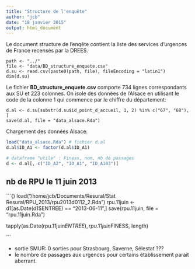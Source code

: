 ```yaml
---
title: "Structure de l'enquête"
author: "jcb"
date: "18 janvier 2015"
output: html_document
---
```


Le document structure de l'enqête contient la liste des services d'urgences de France recensés par la DREES.

```{}
path <- "../"
file <- "data/BD_structure_enquete.csv"
d.su <- read.csv(paste0(path, file), fileEncoding = "latin1")
dim(d.su)

```
Le fichier __BD_structure_enquete.csv__ comporte 734 lignes correspondants aux SU et 223 colonnes.
On isole des données de l'Alsace en utilisant le code de la colonne 1 qui commence par le chiffre du département:

```{}
d.al <- d.su[substr(d.su$id_point_d_accueil, 1, 2) %in% c("67", "68"), ]
save(d.al, file = "data_alsace.Rda")
```

Chargement des données Alsace:

```r
load("data_alsace.Rda") # fichier d.al
d.al$ID_A1 <- factor(d.al$ID_A1)

# dataframe "utile" : Finess, nom, nb de passages
d <- d.al[, c("ID_A2", "ID_A1", "ID_A103")]
```

nb de RPU le 11 juin 2013
-------------------------
```{)
load("/home/jcb/Documents/Resural/Stat Resural/RPU_2013/rpu2013d0112_2.Rda")
rpu.11juin <- d1[as.Date(d1$ENTREE) == "2013-06-11",]
save(rpu.11juin, file = "rpu.11juin.Rda")

tapply(as.Date(rpu.11juin$ENTREE), rpu.11juin$FINESS, length)

```

- sortie SMUR: 0 sorties pour Strasbourg, Saverne, Sélestat ???
- le nombre de passages aux urgences pour certains établissement parait aberrant.

